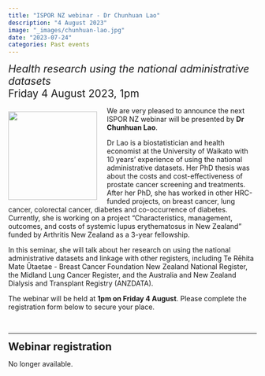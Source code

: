 ```yaml
---
title: "ISPOR NZ webinar - Dr Chunhuan Lao"
description: "4 August 2023"
image: "_images/chunhuan-lao.jpg"
date: "2023-07-24"
categories: Past events
---
```


[*Health research using the national administrative datasets*]{style="font-size:1.5em;"}\
[Friday 4 August 2023, 1pm]{style="font-size:1.5em;"}

![](_images/chunhuan-lao.jpg){style="float:left;margin-right:20px;margin-top:10px;width:180px;"}

We are very pleased to announce the next ISPOR NZ webinar will be presented by **Dr Chunhuan Lao**.

Dr Lao is a biostatistician and health economist at the University of Waikato with 10 years' experience of using the national administrative datasets. Her PhD thesis was about the costs and cost-effectiveness of prostate cancer screening and treatments. After her PhD, she has worked in other HRC-funded projects, on breast cancer, lung cancer, colorectal cancer, diabetes and co-occurrence of diabetes. Currently, she is working on a project "Characteristics, management, outcomes, and costs of systemic lupus erythematosus in New Zealand" funded by Arthritis New Zealand as a 3-year fellowship.

In this seminar, she will talk about her research on using the national administrative datasets and linkage with other registers, including Te Rēhita Mate Ūtaetae - Breast Cancer Foundation New Zealand National Register, the Midland Lung Cancer Register, and the Australia and New Zealand Dialysis and Transplant Registry (ANZDATA).

The webinar will be held at **1pm on Friday 4 August**. Please complete the registration form below to secure your place.

<br>

***

## Webinar registration{style="max-width:800px; margin:auto"}

No longer available.
